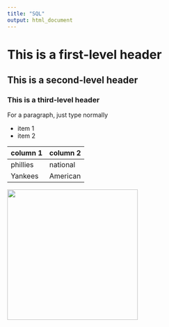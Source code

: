 ```yaml
---
title: "SQL"
output: html_document
---
```

# This is a first-level header
## This is a second-level header
### This is a third-level header

For a paragraph, just type normally

* item 1
* item 2

column 1 | column 2
--- | ---
phillies | national
Yankees | American
<img src="horse.jpg" width="300" />